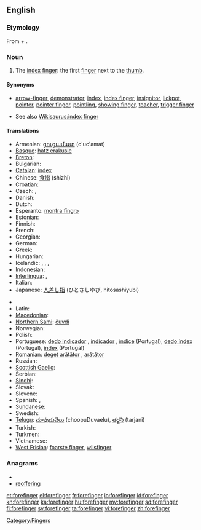 ==English==

===Etymology===
From {{term|fore-}} + {{term|finger}}.

===Noun===
{{en-noun}}

# {{context|human|_|anatomy}} The [[index finger]]: the first [[finger]] next to the [[thumb]].

====Synonyms====
* {{sense|index finger}} [[arrow-finger]], [[demonstrator]], [[index]], [[index finger]], [[insignitor]], [[lickpot]], [[pointer]], [[pointer finger]], [[pointling]], [[showing finger]], [[teacher]], [[trigger finger]]
* See also [[Wikisaurus:index finger]]

====Translations====
{{trans-top|first finger next to the thumb}}
* Armenian: [[ցուցամատ]] (c'uc'amat)
* [[Basque]]: [[hatz erakusle]]
* [[Breton]]: {{t+|br|biz-yod|m|xs=Breton}}
* Bulgarian: {{t+|bg|показалец|m}}
* [[Catalan]]: [[índex]] {{m}}
* Chinese: [[食指]] (shizhi)
* Croatian: {{t|hr|kažiprst}}
* Czech: {{t+|cs|ukazovák|m}}, {{t+|cs|ukazováček|m}}
* Danish: {{t-|da|pegefinger}}
* Dutch: {{t+|nl|wijsvinger|m}}
* Esperanto: [[montra fingro]]
* Estonian: {{t|et|nimetissõrm}}
* Finnish: {{t+|fi|etusormi}}
* French: {{t+|fr|index|m}}
* Georgian: {{t|ka|სალოკი თითი|tr=saloki t'it'i|sc=Geor|xs=Georgian}}
* German: {{t+|de|Zeigefinger|m}}
* Greek: {{t+|el|δείκτης|m|tr=deíktis}}
* Hungarian: {{t+|hu|mutatóujj}}
* Icelandic: {{t|is|vísifingur|m}}, {{t|is|sleikifingur|m}}, {{t|is|bendifingur|m}}, {{t|is|vísiputti|m}}
* Indonesian: {{t+|id|jari telunjuk|xs=Indonesian}}
* [[Interlingua]]: {{t-|ia|digito indice|xs=Interlingua}}, {{t-|ia|indice|xs=Interlingua}}
* Italian: {{t+|it|indice|m}}
* Japanese: [[人差し指]] (ひとさしゆび, hitosashiyubi)
{{trans-mid}}
* {{trreq|Kannada}}
* Latin: {{t-|la|index|c}}
* [[Macedonian]]: {{t|mk|показалец|m|tr=pokazálec}}
* [[Northern Sami]]: [[čuvdi]]
* Norwegian: {{t-|no|pekefinger|m}}
* Polish: {{t|pl|palec wskazujący|m}}
* Portuguese: [[dedo indicador]] {{m}}, [[indicador]] {{m}}, [[índice]] {{m}} (Portugal), [[dedo índex]] {{m}} (Portugal), [[índex]] {{m}} (Portugal)
* Romanian: [[deget arătător]] {{n}}, [[arătător]] {{n}}
* Russian: {{t+|ru|указательный палец|m|tr=ukazát'el'nyj pál'ec}}
* [[Scottish Gaelic]]: {{t-|gd|sgealbag|f|xs=Scottish Gaelic}}
* Serbian: {{t-|sr|kažiprst|m}}
* [[Sindhi]]: {{sd-Arab|[[ڏَسِڻِي]]}} {{f}}
* Slovak: {{t-|sk|ukazovák|m}}
* Slovene: {{t+|sl|kazalec|m}}
* Spanish: {{t+|es|índice|m}}, {{t|es|dedo índice|m}}
* [[Sundanese]]: {{t|su|curuk|xs=Sundanese}}
* Swedish: {{t-|sv|pekfinger|n}}
* [[Telugu]]: [[చూపుడువేలు]] (choopuDuvaelu), [[తర్జని]] (tarjani)
* Turkish: {{t+|tr|işaret parmağı}}
* Turkmen: {{t|tk|süýem barmak}}
* Vietnamese: {{t+|vi|ngón tay trỏ|xs=Vietnamese}}
* [[West Frisian]]: [[foarste finger]], [[wiisfinger]]
{{trans-bottom}}

===Anagrams===
* {{alphagram|eeffginorr}}
* [[reoffering#English|reoffering]]


[[Category:Fingers]]

[[et:forefinger]]
[[el:forefinger]]
[[fr:forefinger]]
[[io:forefinger]]
[[id:forefinger]]
[[kn:forefinger]]
[[ka:forefinger]]
[[hu:forefinger]]
[[my:forefinger]]
[[sd:forefinger]]
[[fi:forefinger]]
[[sv:forefinger]]
[[ta:forefinger]]
[[vi:forefinger]]
[[zh:forefinger]]
